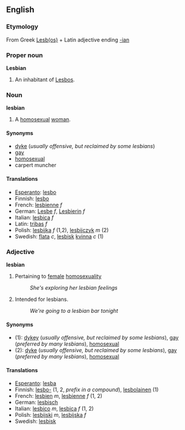 ==English==
===Etymology===
From Greek [[Lesbos|Lesb(os)]] + Latin adjective ending [[-ian]]

===Proper noun===
'''Lesbian'''

# An inhabitant of [[Lesbos]].

<!-- I've heard that the inhabitants don't like this term and prefer something else instead.  Anyone know what it is?  Lesbosian perhaps? -->

===Noun===
'''lesbian'''
#A [[homosexual]] [[woman]].

====Synonyms====
*[[dyke]] (''usually offensive, but reclaimed by some lesbians'')
*[[gay]]
*[[homosexual]]
*carpert muncher

====Translations====
*[[Esperanto]]: [[lesbo]]
*Finnish: [[lesbo]]
*French: [[lesbienne]] ''f''
*German: [[Lesbe]] ''f'', [[Lesbierin]] ''f''
*Italian: [[lesbica]] ''f''
*Latin: [[tribas]] ''f''
*Polish: [[lesbijka]] ''f'' (1,2), [[lesbijczyk]] ''m'' (2)
*Swedish: [[flata]] ''c'', [[lesbisk]] [[kvinna]] ''c'' (1)

===Adjective===
'''lesbian'''
#Pertaining to [[female]] [[homosexuality]]
#:''She's exploring her lesbian feelings''
#Intended for lesbians.
#:''We're going to a lesbian bar tonight''

====Synonyms====
*(1): [[dykey]] (''usually offensive, but reclaimed by some lesbians''), [[gay]] (''preferred by many lesbians''), [[homosexual]]
*(2): [[dyke]] (''usually offensive, but reclaimed by some lesbians''), [[gay]] (''preferred by many lesbians''), [[homosexual]]

====Translations====
*[[Esperanto]]: [[lesba]]
*Finnish: [[lesbo#Finnish|lesbo-]] (1, 2, ''prefix in a compound''), [[lesbolainen]] (1)
*French: [[lesbien]] ''m'', [[lesbienne]] ''f'' (1, 2)
*German: [[lesbisch]]
*Italian: [[lesbico]] ''m'', [[lesbica]] ''f'' (1, 2)
*Polish: [[lesbijski]] ''m'', [[lesbijska]] ''f'' 
*Swedish: [[lesbisk]]